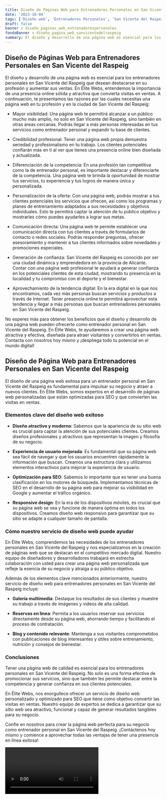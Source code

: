 ```yaml
---
title: Diseño de Páginas Web para Entrenadores Personales en San Vicente del Raspeig
date: '2023-10-04'
tags: ['Diseño web', 'Entrenadores Personales', 'San Vicente del Raspeig']
draft: false
banner : diseño_paginas_web_entrenadorespersonales
fondoBanner : diseño_pagina_web_sanvicentedelraspeig
summary: El diseño y desarrollo de una página web es esencial para los entrenadores personales en San Vicente del Raspeig que desean destacarse en su profesión y aumentar sus ventas. En Élite Webs, entendemos la importancia de una presencia online sólida y atractiva que convierta visitas en ventas. A continuación, te presentamos las razones por las cuales necesitas una página web en tu profesión y en la ciudad de San Vicente del Raspeig
---
```


## Diseño de Páginas Web para Entrenadores Personales en San Vicente del Raspeig

El diseño y desarrollo de una página web es esencial para los entrenadores personales en San Vicente del Raspeig que desean destacarse en su profesión y aumentar sus ventas. En Élite Webs, entendemos la importancia de una presencia online sólida y atractiva que convierta visitas en ventas. A continuación, te presentamos las razones por las cuales necesitas una página web en tu profesión y en la ciudad de San Vicente del Raspeig:

- Mayor visibilidad: Una página web te permitirá alcanzar a un público mucho más amplio, no solo en San Vicente del Raspeig, sino también en otras áreas cercanas. Podrás llegar a más personas interesadas en tus servicios como entrenador personal y expandir tu base de clientes.

- Credibilidad profesional: Tener una página web propia demuestra seriedad y profesionalismo en tu trabajo. Los clientes potenciales confiarán más en ti al ver que tienes una presencia online bien diseñada y actualizada. 

- Diferenciación de la competencia: En una profesión tan competitiva como la de entrenador personal, es importante destacar y diferenciarte de la competencia. Una página web te brinda la oportunidad de mostrar tus servicios, tu experiencia y tus logros de manera única y personalizada.

- Personalización de la oferta: Con una página web, podrás mostrar a tus clientes potenciales los servicios que ofrecen, así como los programas y planes de entrenamiento adaptados a sus necesidades y objetivos individuales. Esto te permitirá captar la atención de tu público objetivo y mostrarles cómo puedes ayudarles a lograr sus metas.

- Comunicación directa: Una página web te permite establecer una comunicación directa con tus clientes a través de formularios de contacto o redes sociales. Podrás responder preguntas, ofrecer asesoramiento y mantener a tus clientes informados sobre novedades y promociones especiales.

- Generación de confianza: San Vicente del Raspeig es conocido por ser una ciudad dinámica y emprendedora en la provincia de Alicante. Contar con una página web profesional te ayudará a generar confianza en los potenciales clientes de esta ciudad, mostrando tu presencia en la localidad y tu compromiso con el deporte y el bienestar.

- Aprovechamiento de la tendencia digital: En la era digital en la que nos encontramos, cada vez más personas buscan servicios y productos a través de Internet. Tener presencia online te permitirá aprovechar esta tendencia y llegar a más personas que buscan entrenadores personales en San Vicente del Raspeig.

No esperes más para obtener los beneficios que el diseño y desarrollo de una página web pueden ofrecerte como entrenador personal en San Vicente del Raspeig. En Élite Webs, te ayudaremos a crear una página web atractiva y efectiva, diseñada para atraer visitantes y convertirlos en ventas. Contacta con nosotros hoy mismo y ¡despliega todo tu potencial en el mundo digital!

<GifSeo />

<Cta />

## Diseño de Página Web para Entrenadores Personales en San Vicente del Raspeig

El diseño de una página web exitosa para un entrenador personal en San Vicente del Raspeig es fundamental para impulsar su negocio y atraer a nuevos clientes. En Élite Webs, somos expertos en el desarrollo de páginas web personalizadas que están optimizadas para SEO y que convierten las visitas en ventas. 

### Elementos clave del diseño web exitoso

- **Diseño atractivo y moderno**: Sabemos que la apariencia de su sitio web es crucial para captar la atención de sus potenciales clientes. Creamos diseños profesionales y atractivos que representan la imagen y filosofía de su negocio.

- **Experiencia de usuario mejorada**: Es fundamental que su página web sea fácil de navegar y que los usuarios encuentren rápidamente la información que buscan. Creamos una estructura clara y utilizamos elementos interactivos para mejorar la experiencia de usuario.

- **Optimización para SEO**: Sabemos lo importante que es tener una buena clasificación en los motores de búsqueda. Implementamos técnicas de SEO en el desarrollo de su página web para mejorar su visibilidad en Google y aumentar el tráfico orgánico.

- **Responsive design**: En la era de los dispositivos móviles, es crucial que su página web se vea y funcione de manera óptima en todos los dispositivos. Creamos diseño web responsivo para garantizar que su sitio se adapte a cualquier tamaño de pantalla.

### Cómo nuestro servicio de diseño web puede ayudar

En Élite Webs, comprendemos las necesidades de los entrenadores personales en San Vicente del Raspeig y nos especializamos en la creación de páginas web que se destacan en el competitivo mercado digital. Nuestro equipo de diseñadores y desarrolladores trabajará en estrecha colaboración con usted para crear una página web personalizada que refleje la esencia de su negocio y atraiga a su público objetivo.

Además de los elementos clave mencionados anteriormente, nuestro servicio de diseño web para entrenadores personales en San Vicente del Raspeig incluye:

- **Galería multimedia**: Destaque los resultados de sus clientes y muestre su trabajo a través de imágenes y videos de alta calidad.

- **Reservas en línea**: Permita a los usuarios reservar sus servicios directamente desde su página web, ahorrando tiempo y facilitando el proceso de contratación.

- **Blog y contenido relevante**: Mantenga a sus visitantes comprometidos con publicaciones de blog interesantes y útiles sobre entrenamiento, nutrición y consejos de bienestar.

### Conclusiones

Tener una página web de calidad es esencial para los entrenadores personales en San Vicente del Raspeig. No solo es una forma efectiva de promocionar sus servicios, sino que también les permite destacar entre la competencia y generar confianza en sus clientes potenciales.

En Élite Webs, nos enorgullece ofrecer un servicio de diseño web personalizado y optimizado para SEO que tiene como objetivo convertir las visitas en ventas. Nuestro equipo de expertos se dedica a garantizar que su sitio web sea atractivo, funcional y capaz de generar resultados tangibles para su negocio.

Confíe en nosotros para crear la página web perfecta para su negocio como entrenador personal en San Vicente del Raspeig. ¡Contáctenos hoy mismo y comience a aprovechar todas las ventajas de tener una presencia en línea exitosa!

<Video />

<CtaBot job='Entrenadores Personales' city='San Vicente del Raspeig'/>

<Gmaps query='San Vicente del Raspeig+españa+maps' />